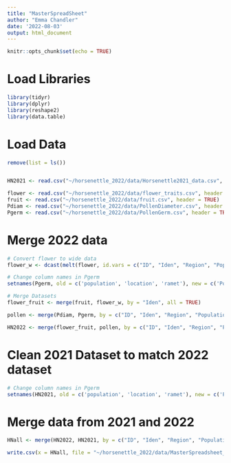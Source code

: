 ```yaml
---
title: "MasterSpreadSheet"
author: "Emma Chandler"
date: '2022-08-03'
output: html_document
---
```


```r
knitr::opts_chunk$set(echo = TRUE)
```

# Load Libraries
```r
library(tidyr)
library(dplyr)
library(reshape2)
library(data.table)
```



# Load Data
```r
remove(list = ls())


HN2021 <- read.csv("~/horsenettle_2022/data/Horsenettle2021_data.csv", header = TRUE)

flower <- read.csv("~/horsenettle_2022/data/flower_traits.csv", header = TRUE)
fruit <- read.csv("~/horsenettle_2022/data/fruit.csv", header = TRUE)
Pdiam <- read.csv("~/horsenettle_2022/data/PollenDiameter.csv", header = TRUE)
Pgerm <- read.csv("~/horsenettle_2022/data/PollenGerm.csv", header = TRUE)
```

# Merge 2022 data
```r
# Convert flower to wide data
flower_w <- dcast(melt(flower, id.vars = c("ID", "Iden", "Region", "Population", "Treatment", "Block", "Number")), Iden~variable+Number)

# Change column names in Pgerm
setnames(Pgerm, old = c('population', 'location', 'ramet'), new = c('Population', 'Region', 'Block'))

# Merge Datasets
flower_fruit <- merge(fruit, flower_w, by = "Iden", all = TRUE)

pollen <- merge(Pdiam, Pgerm, by = c("ID", "Iden", "Region", "Population", "Block", "Treatment"), all = TRUE)

HN2022 <- merge(flower_fruit, pollen, by = c("ID", "Iden", "Region", "Population", "Block", "Treatment"), all = TRUE)

```

# Clean 2021 Dataset to match 2022 dataset
```r

# Change column names in Pgerm
setnames(HN2021, old = c('population', 'location', 'ramet'), new = c('Population', 'Region', 'Block'))

```

# Merge data from 2021 and 2022
```r

HNall <- merge(HN2022, HN2021, by = c("ID", "Iden", "Region", "Population", "Block"), all = TRUE)

write.csv(x = HNall, file = "~/horsenettle_2022/data/MasterSpreadsheet_HN2022_HN2021.csv")

```

